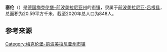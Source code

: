 {{noteTA|G1=德国地名|G2=Landkreis|G3=单位}}
{{Infobox settlement
| name = {{Nowrap|塞伦}}
| native_name = {{lang|de|Sehlen}}
| settlement_type = {{GER}}[[市镇_(德国)|市镇]]
| image_skyline = Sehlen wikipedia.jpg
| image_caption = 塞伦风光
| image_flag = 
| image_seal = 
| image_map = Sehlen in VR.svg
| map_caption = 塞伦在前波美拉尼亚-吕根县的位置
| pushpin_map = Germany
| pushpin_relief = Relief Map of Germany.svg
| pushpin_label_position = left
| pushpin_map_caption = 塞伦在德国的位置
| subdivision_type = 国家
| subdivision_name = {{GER}}
| subdivision_type1 = [[联邦州_(德国)|州]]
| subdivision_name1 = [[梅克伦堡-前波美拉尼亚州|梅克伦堡-前波美拉尼亚州]]
| subdivision_type2 = [[县_(德国)|县]]
| subdivision_name2 = [[前波美拉尼亚-吕根县|前波美拉尼亚-吕根县]]
| seat = Markt 5–6<br>18528 Bergen auf Rügen
| leader_party = [[无党籍|无党籍]]
| leader_title = [[市长|市长]]
| leader_name = Manfred Keller
| elevation_m = 42
| area_footnotes = 
| area_total_km2 = 20.59
| population_as_of = 2019年12月31日
| population_footnotes = 
| population_total = 848
| population_density_km2 = auto
| timezone = [[欧洲中部时间|CET]]
| utc_offset = +1
| timezone_DST = [[欧洲中部夏令时间|CEST]]
| utc_offset_DST = +2
| coordinates = {{coord|54|23|00|N|13|23|00|E|display=inline,title|region:DE_type:city}}
| postal_code_type = [[德国邮政编码列表|邮政编码]]
| postal_code = 18528
| registration_plate_type = [[德国车辆号牌|车辆号牌]]
| registration_plate = VR, GMN, NVP, RDG, RÜG
| blank_name = 
| blank_info = 
| website = 
| footnotes = 资料最后更新：{{date|2021-02-03|iso}}
}}

'''塞伦'''（{{lang-de|Sehlen}}）是[[德国|德国]][[梅克伦堡-前波美拉尼亚州|梅克伦堡-前波美拉尼亚州]]的[[市镇_(德国)|市镇]]，隶属于[[前波美拉尼亚-吕根县|前波美拉尼亚-吕根县]]，总面积为20.59平方千米，截至2020年总人口为848人。

== 参考来源 ==
{{reflist}}

{{前波美拉尼亚-吕根县行政区划}}
{{Authority control}}
[[Category:梅克伦堡-前波美拉尼亚州市镇|Category:梅克伦堡-前波美拉尼亚州市镇]]